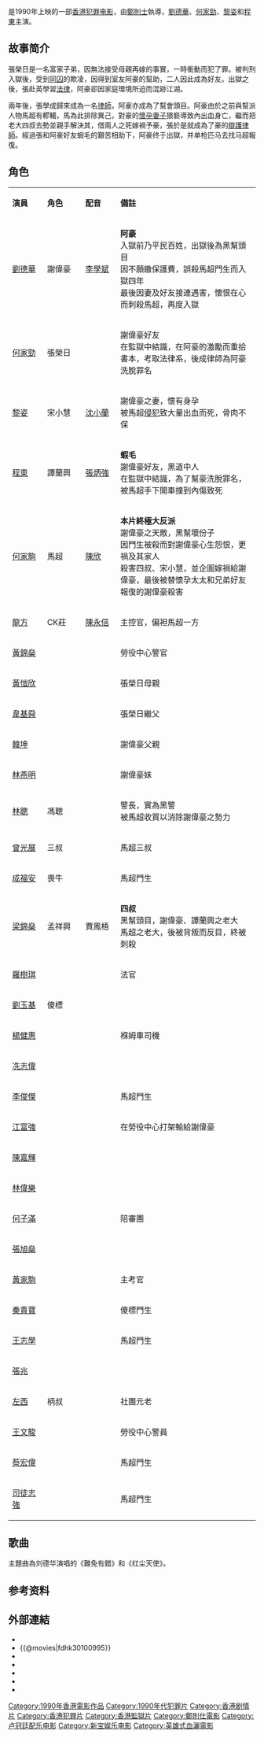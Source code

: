 {{Infobox Film
| name = 獄中龍
| original_name = ''{{lang|en|Dragon in Jail}}''
| image = Dragon in Jail.jpg
| caption = 
| director = [[鄭則士|鄭則士]]
| producer = [[陳家豪|陳家豪]]
| producer_2 = 許志豪
| writer = [[南燕_(編劇)|南燕]] 
| starring = [[劉德華|劉德華]]<br />[[何家勁|何家勁]]<br />[[黎姿|黎姿]]<br />[[程東|程東]]
| music = [[盧冠廷|盧冠廷]] 
| cinematography = 林亞杜 
| editing    = [[黃銘林|黃銘林]]、[[陳祺合|陳祺合]]
| rate = II
| production_company = 利星電影製作有限公司
| distributor = 新寶娛樂有限公司 
| released = {{HKG-1959}}：{{film date|1990|9|27}}
| runtime = 101 分鐘
| country = {{英屬香港電影}}
| language = 粵語
| amg_id = 1:254906
| gross  = [[HK$|HK$]] 10,451,120.00<ref>{{Cite web|title=獄中龍 (1990)|url=http://hkmdb.com/db/movies/view.mhtml?id=7330&display_set=big5|accessdate=2020-04-26|work=hkmdb.com|archive-date=2020-09-22|archive-url=https://web.archive.org/web/20200922122436/http://www.hkmdb.com/db/movies/view.mhtml?id=7330&display_set=big5|dead-url=no}}</ref> 
| imdb_id    = tt0100995
}}

{{engname|《獄中龍》|''Dragon in Jail''}}是1990年上映的一部[[香港電影|香港犯罪电影]]，由[[鄭則士|鄭則士]]執導，[[劉德華|劉德華]]、[[何家勁|何家勁]]、[[黎姿|黎姿]]和[[程東|程東]]主演。

== 故事简介 ==
張榮日是一名富家子弟，因無法接受母親再嫁的事實，一時衝動而犯了罪。被判刑入獄後，受到[[囚犯|同囚]]的欺凌，因得到室友阿豪的幫助，二人因此成為好友。出獄之後，張赴英學習[[法律|法律]]，阿豪卻因家庭環境所迫而混跡江湖。

兩年後，張學成歸來成為一名[[律師|律師]]，阿豪亦成為了幫會頭目。阿豪由於之前與幫派人物馬超有轇轕，馬為此排除異己，對豪的[[懷孕|懷孕]][[妻子|妻子]]猥褻導致內出血身亡，繼而把老大四叔去勢並親手解決其，借兩人之死嫁禍予豪，張於是就成為了豪的[[律师|辯護律師]]。經過張和阿豪好友蝦毛的艱苦相助下，阿豪终于出獄，并单枪匹马去找马超報復。

== 角色 ==
{|class="wikitable" width="55%"
|- style="background:cornflowerblue; color:white" align=center
|style="width:1%"|'''演員'''||style="width:1%"|'''角色'''||style="width:1%"|'''配音'''||style="width:6%"|'''備註'''
|-
|[[劉德華|劉德華]]||謝偉豪||[[李學斌_(電台主持)|李學斌]]||'''阿豪'''<br />入獄前乃平民百姓，出獄後為黑幫頭目<br />因不願繳保護費，誤殺馬超門生而入獄四年<br />最後因妻及好友接連遇害，懷恨在心而刺殺馬超，再度入獄
|-
|[[何家勁|何家勁]]||張榮日||||謝偉豪好友<br />在監獄中結識，在阿豪的激勵而重拾書本，考取法律系，後成律師為阿豪洗脫罪名
|-
|[[黎姿|黎姿]]||宋小慧||[[沈小蘭|沈小蘭]]||謝偉豪之妻，懷有身孕<br />被馬超[[性侵犯|侵犯]]致大量出血而死，骨肉不保
|-
|[[程東|程東]]||譚蘭興||[[張炳強|張炳強]]||'''蝦毛'''<br />謝偉豪好友，黑道中人<br />在監獄中結識，為了幫豪洗脫罪名，被馬超手下開車撞到內傷致死
|-
|[[何家駒|何家駒]]||馬超||[[陳欣_(配音員)|陳欣]]||'''本片終極大反派'''<br />謝偉豪之天敵，黑幫壞份子<br />因門生被殺而對謝偉豪心生怨恨，更禍及其家人<br />殺害四叔、宋小慧，並企圖嫁禍給謝偉豪，最後被替懷孕太太和兄弟好友報復的謝偉豪殺害
|-
|[[龍方|龍方]]||CK莊||[[陳永信|陳永信]]||主控官，偏袒馬超一方
|-
|[[黃錦燊|黃錦燊]]||||||勞役中心警官
|-
|[[黃愷欣|黃愷欣]]||||||張榮日母親
|-
|[[韋基舜|韋基舜]]||||||張榮日繼父
|-
|[[韓坤|韓坤]]||||||謝偉豪父親
|-
|[[林燕明|林燕明]]||||||謝偉豪妹
|-
|[[林聰|林聰]]||馮聰||||警長，實為黑警<br />被馬超收買以消除謝偉豪之勢力
|-
|[[曾光展|曾光展]]||三叔||||馬超三叔
|-
|[[成福安|成福安]]||喪牛||||馬超門生
|-
|[[梁錦燊|梁錦燊]]||孟祥興||賈鳳梧||'''四叔'''<br />黑幫頭目，謝偉豪、譚蘭興之老大<br />馬超之老大，後被背叛而反目，終被刺殺
|-
|[[羅樹琪|羅樹琪]]||||||法官
|-
|[[劉玉基|劉玉基]]||傻標||||
|-
|[[楊健惠|楊健惠]]||||||褓姆車司機
|-
|[[冼志偉|冼志偉]]||||||
|-
|[[李俊傑|李俊傑]]||||||馬超門生
|-
|[[江富強|江富強]]||||||在勞役中心打架輸給謝偉豪
|-
|[[陳嘉輝|陳嘉輝]]||||||
|-
|[[林偉樂|林偉樂]]||||||
|-
|[[何子滿|何子滿]]||||||陪審團
|-
|[[張旭燊|張旭燊]]||||||
|-
|[[黃家駒_(演員)|黃家駒]]||||||主考官
|-
|[[秦貴寶|秦貴寶]]||||||傻標門生
|-
|[[王志學|王志學]]||||||馬超門生
|-
|[[張兆|張兆]]||||||
|-
|[[左西|左西]]||柄叔||||社團元老
|-
|[[王文駿|王文駿]]||||||勞役中心警員
|-
|[[蔡宏偉|蔡宏偉]]||||||馬超門生
|-
|[[司徒志強|司徒志強]]||||||馬超門生
|}

== 歌曲 ==
主題曲為刘德华演唱的《難免有錯》和《红尘天使》。

== 参考资料 ==
{{reflist}}

== 外部連結 ==
*{{hkmdb title|7330}}
*{{@movies|fdhk30100995}}
*{{douban}}
*{{Mtime|15863}}
*{{Amg movie|254906}}
*{{rotten-tomatoes|dragon_in_jail}}
*{{imdb title|0100995}}

{{刘德华}}
{{DEFAULTSORT:yuzhong}}
[[Category:1990年香港電影作品|Category:1990年香港電影作品]]
[[Category:1990年代犯罪片|Category:1990年代犯罪片]]
[[Category:香港剧情片|Category:香港剧情片]]
[[Category:香港犯罪片|Category:香港犯罪片]]
[[Category:香港監獄片|Category:香港監獄片]]
[[Category:鄭則仕電影|Category:鄭則仕電影]]
[[Category:卢冠廷配乐电影|Category:卢冠廷配乐电影]]
[[Category:新宝娱乐电影|Category:新宝娱乐电影]]
[[Category:英雄式血灑電影|Category:英雄式血灑電影]]